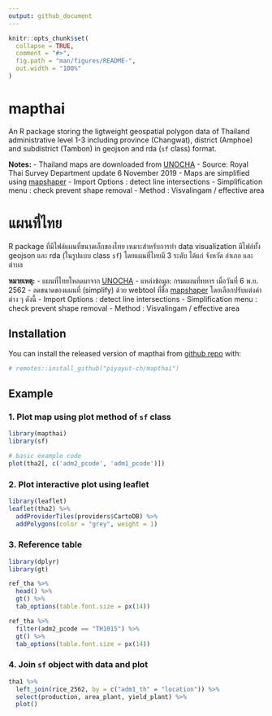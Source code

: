 ```yaml
---
output: github_document
---
```


```r
knitr::opts_chunk$set(
  collapse = TRUE,
  comment = "#>",
  fig.path = "man/figures/README-",
  out.width = "100%"
)
```

# mapthai
An R package storing the ligtweight geospatial polygon data of Thailand administrative level 1-3 including province (Changwat), district (Amphoe) and subdistrict (Tambon) in geojson and rda (`sf` class) format.

**Notes:**
- Thailand maps are downloaded from [UNOCHA](https://data.humdata.org/dataset/thailand-administrative-boundaries)
- Source: Royal Thai Survey Department update 6 November 2019
- Maps are simplified using [mapshaper](https://mapshaper.org)
  - Import Options : detect line intersections
  - Simplification menu : check prevent shape removal
  - Method : Visvalingam / effective area  


# แผนที่ไทย
R package ที่มีไฟล์แผนที่ขนาดเล็กของไทย เหมาะสำหรับการทำ data visualization มีไฟล์ทั้ง 
geojson และ rda (ในรูปแบบ class `sf`) โดยแผนที่ไทยมี 3 ระดับ ได้แก่ จังหวัด อำเภอ และตำบล

**หมายเหตุ:**
- แผนที่ไทยโหลดมาจาก [UNOCHA](https://data.humdata.org/dataset/thailand-administrative-boundaries)
- แหล่งข้อมูล: กรมแผนที่ทหาร เมื่อวันที่ 6 พ.ย. 2562
- ลดขนาดของแผนที่ (simplify) ด้วย webtool ที่ชื่อ [mapshaper](https://mapshaper.org)
  โดยเลือกปรับแต่งค่าต่าง ๆ ดังนี้
  - Import Options : detect line intersections
  - Simplification menu : check prevent shape removal
  - Method : Visvalingam / effective area


## Installation

You can install the released version of mapthai from [github repo](https://github.com/piyayut-ch/mapthai) with:

``` r
# remotes::install_github("piyayut-ch/mapthai")
```

## Example

### 1. Plot map using plot method of `sf` class
```r
library(mapthai)
library(sf)

# basic example code
plot(tha2[, c('adm2_pcode', 'adm1_pcode')]) 
```

### 2. Plot interactive plot using leaflet
```r
library(leaflet)
leaflet(tha2) %>%
  addProviderTiles(providers$CartoDB) %>%
  addPolygons(color = "grey", weight = 1)
```

### 3. Reference table
```r
library(dplyr)
library(gt)

ref_tha %>%
  head() %>%
  gt() %>%
  tab_options(table.font.size = px(14))
```

```r
ref_tha %>% 
  filter(adm2_pcode == "TH1015") %>% 
  gt() %>%
  tab_options(table.font.size = px(14))
```

### 4. Join `sf` object with data and plot
```r
tha1 %>%
  left_join(rice_2562, by = c("adm1_th" = "location")) %>%
  select(production, area_plant, yield_plant) %>%
  plot()
```